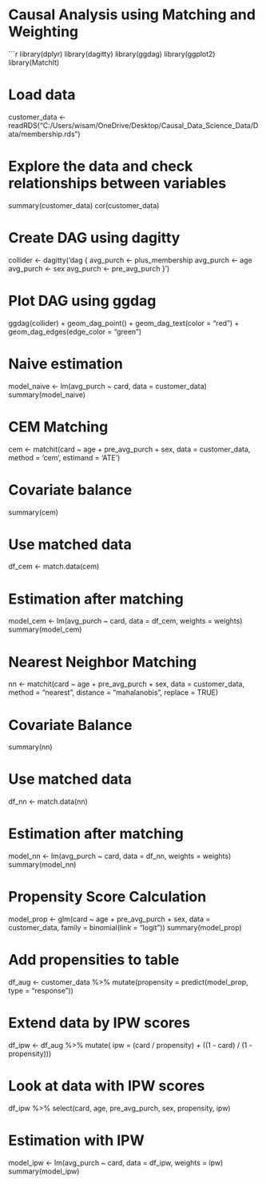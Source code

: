 # Causal Analysis using Matching and Weighting

```r
library(dplyr)
library(dagitty)
library(ggdag)
library(ggplot2)
library(MatchIt)

# Load data
customer_data <- readRDS("C:/Users/wisam/OneDrive/Desktop/Causal_Data_Science_Data/Data/membership.rds")

# Explore the data and check relationships between variables
summary(customer_data)
cor(customer_data)

# Create DAG using dagitty
collider <- dagitty('dag {
  avg_purch <- plus_membership
  avg_purch <- age
  avg_purch <- sex
  avg_purch <- pre_avg_purch
}')

# Plot DAG using ggdag
ggdag(collider) +
  geom_dag_point() +
  geom_dag_text(color = "red") +
  geom_dag_edges(edge_color = "green")

# Naive estimation 
model_naive <- lm(avg_purch ~ card, data = customer_data)
summary(model_naive)

# CEM Matching
cem <- matchit(card ~ age + pre_avg_purch + sex,
               data = customer_data, 
               method = 'cem', 
               estimand = 'ATE')

# Covariate balance
summary(cem)

# Use matched data
df_cem <- match.data(cem)

# Estimation after matching
model_cem <- lm(avg_purch ~ card, data = df_cem, weights = weights)
summary(model_cem)

# Nearest Neighbor Matching
nn <- matchit(card ~ age + pre_avg_purch + sex,
              data = customer_data,
              method = "nearest",
              distance = "mahalanobis",
              replace = TRUE)

# Covariate Balance
summary(nn)

# Use matched data
df_nn <- match.data(nn)

# Estimation after matching
model_nn <- lm(avg_purch ~ card, data = df_nn, weights = weights)
summary(model_nn)

# Propensity Score Calculation
model_prop <- glm(card ~ age + pre_avg_purch + sex,
                  data = customer_data,
                  family = binomial(link = "logit"))
summary(model_prop)

# Add propensities to table
df_aug <- customer_data %>% mutate(propensity = predict(model_prop, type = "response"))

# Extend data by IPW scores
df_ipw <- df_aug %>% mutate(
  ipw = (card / propensity) + ((1 - card) / (1 - propensity)))

# Look at data with IPW scores
df_ipw %>% 
  select(card, age, pre_avg_purch, sex, propensity, ipw)

# Estimation with IPW
model_ipw <- lm(avg_purch ~ card, data = df_ipw, weights = ipw)
summary(model_ipw)
